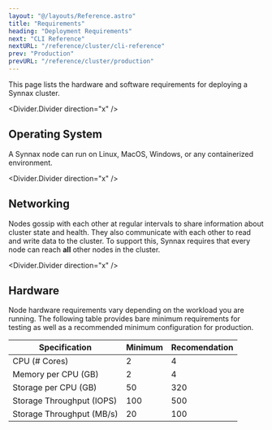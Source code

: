 ```yaml
---
layout: "@/layouts/Reference.astro"
title: "Requirements"
heading: "Deployment Requirements"
next: "CLI Reference"
nextURL: "/reference/cluster/cli-reference"
prev: "Production"
prevURL: "/reference/cluster/production"
---
```


This page lists the hardware and software requirements for deploying a Synnax
cluster.

<Divider.Divider direction="x" />

## Operating System

A Synnax node can run on Linux, MacOS, Windows, or any containerized
environment.

<Divider.Divider direction="x" />

## Networking

Nodes gossip with each other at regular intervals to share information about
cluster state and health. They also communicate with each other to read and
write data to the cluster. To support this, Synnax requires that every node can
reach **all** other nodes in the cluster.

<Divider.Divider direction="x" />

## Hardware

Node hardware requirements vary depending on the workload you are running. The
following table provides bare minimum requirements for testing as well as a
recommended minimum configuration for production.

<table>
    <thead>
        <th>Specification</th>
        <th>Minimum</th>
        <th>Recomendation</th>
    </thead>
    <tbody>
        <tr>
            <td>CPU (# Cores)</td>
            <td>2</td>
            <td>4</td>
        </tr>
        <tr>
            <td>Memory per CPU (GB)</td>
            <td>2</td>
            <td>4</td>
        </tr>
        <tr>
            <td>Storage per CPU (GB)</td>
            <td>50</td>
            <td>320</td>
        </tr>
        <tr>
            <td>Storage Throughput (IOPS) </td>
            <td>100</td>
            <td>500</td>
        </tr>
        <tr>
            <td>Storage Throughput (MB/s)</td>
            <td>20</td>
            <td>100</td>
        </tr>
    </tbody>
</table>
